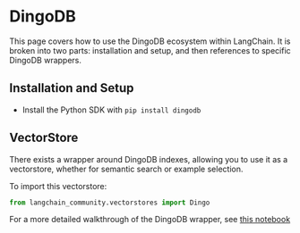 # DingoDB

This page covers how to use the DingoDB ecosystem within LangChain.
It is broken into two parts: installation and setup, and then references to specific DingoDB wrappers.

## Installation and Setup

- Install the Python SDK with `pip install dingodb`

## VectorStore

There exists a wrapper around DingoDB indexes, allowing you to use it as a vectorstore,
whether for semantic search or example selection.

To import this vectorstore:

```python
from langchain_community.vectorstores import Dingo
```

For a more detailed walkthrough of the DingoDB wrapper, see [this notebook](/docs/integrations/vectorstores/dingo)
